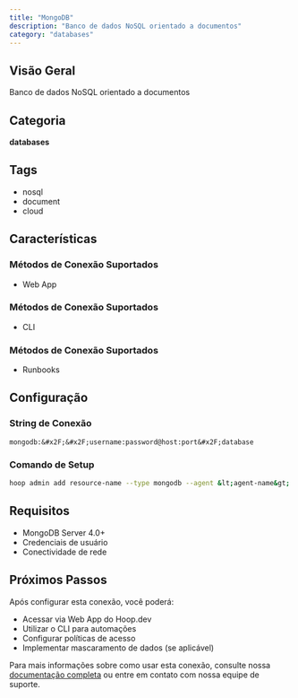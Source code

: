 ```yaml
---
title: "MongoDB"
description: "Banco de dados NoSQL orientado a documentos"
category: "databases"
---
```



<Prerequisites />


## Visão Geral

Banco de dados NoSQL orientado a documentos

## Categoria
**databases**

## Tags
- nosql
- document
- cloud

## Características

### Métodos de Conexão Suportados
- Web App
### Métodos de Conexão Suportados
- CLI
### Métodos de Conexão Suportados
- Runbooks

## Configuração

### String de Conexão
```
mongodb:&#x2F;&#x2F;username:password@host:port&#x2F;database
```

### Comando de Setup
```bash
hoop admin add resource-name --type mongodb --agent &lt;agent-name&gt; -e CONNECTION_STRING&#x3D;&#39;mongodb:&#x2F;&#x2F;user:pass@host:27017&#x2F;dbname&#39;
```

## Requisitos

- MongoDB Server 4.0+
- Credenciais de usuário
- Conectividade de rede

## Próximos Passos

Após configurar esta conexão, você poderá:
- Acessar via Web App do Hoop.dev
- Utilizar o CLI para automações
- Configurar políticas de acesso
- Implementar mascaramento de dados (se aplicável)

Para mais informações sobre como usar esta conexão, consulte nossa [documentação completa](/) ou entre em contato com nossa equipe de suporte.
